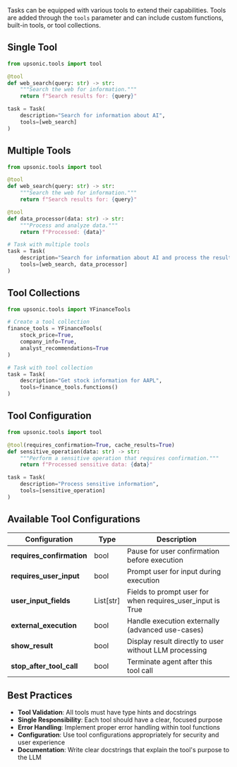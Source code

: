 
Tasks can be equipped with various tools to extend their capabilities. Tools are added through the `tools` parameter and can include custom functions, built-in tools, or tool collections.

## Single Tool

```python
from upsonic.tools import tool

@tool
def web_search(query: str) -> str:
    """Search the web for information."""
    return f"Search results for: {query}"

task = Task(
    description="Search for information about AI",
    tools=[web_search]
)
```

## Multiple Tools

```python
from upsonic.tools import tool

@tool
def web_search(query: str) -> str:
    """Search the web for information."""
    return f"Search results for: {query}"

@tool
def data_processor(data: str) -> str:
    """Process and analyze data."""
    return f"Processed: {data}"

# Task with multiple tools
task = Task(
    description="Search for information about AI and process the results",
    tools=[web_search, data_processor]
)
```

## Tool Collections

```python
from upsonic.tools import YFinanceTools

# Create a tool collection
finance_tools = YFinanceTools(
    stock_price=True,
    company_info=True,
    analyst_recommendations=True
)

# Task with tool collection
task = Task(
    description="Get stock information for AAPL",
    tools=finance_tools.functions()
)
```

## Tool Configuration

```python
from upsonic.tools import tool

@tool(requires_confirmation=True, cache_results=True)
def sensitive_operation(data: str) -> str:
    """Perform a sensitive operation that requires confirmation."""
    return f"Processed sensitive data: {data}"

task = Task(
    description="Process sensitive information",
    tools=[sensitive_operation]
)
```

## Available Tool Configurations

| Configuration | Type | Description |
|---------------|------|-------------|
| **requires_confirmation** | bool | Pause for user confirmation before execution |
| **requires_user_input** | bool | Prompt user for input during execution |
| **user_input_fields** | List[str] | Fields to prompt user for when requires_user_input is True |
| **external_execution** | bool | Handle execution externally (advanced use-cases) |
| **show_result** | bool | Display result directly to user without LLM processing |
| **stop_after_tool_call** | bool | Terminate agent after this tool call |

## Best Practices

- **Tool Validation**: All tools must have type hints and docstrings
- **Single Responsibility**: Each tool should have a clear, focused purpose
- **Error Handling**: Implement proper error handling within tool functions
- **Configuration**: Use tool configurations appropriately for security and user experience
- **Documentation**: Write clear docstrings that explain the tool's purpose to the LLM
